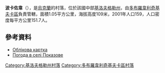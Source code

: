 {{coord|48|23|51|N|30|50|43|E|scale:100000_region:UA|display=title}}

'''波卡佐韋'''（{{lang-uk|Показове}}），是[[烏克蘭|烏克蘭]]的村落，位於該國中部[[基洛夫格勒州|基洛夫格勒州]]，由[[多布羅韋利奇基夫卡區|多布羅韋利奇基夫卡區]]負責管轄，面積1.05平方公里，海拔高度109米，2001年人口159，人口密度每平方公里151.7人。

==參考資料==
*[http://gska2.rada.gov.ua/pls/z7502/A005?rdat1=11.11.2008&rf7571=16682 Облікова картка]{{dead link|date=2018年3月 |bot=InternetArchiveBot |fix-attempted=yes }}
* [http://weather.in.ua/ua/kirovogradskaja/21039 Погода в селі Показове] {{Wayback|url=http://weather.in.ua/ua/kirovogradskaja/21039 |date=20111220190526 }}

{{DEFAULTSORT:Показове}}
[[Category:基洛夫格勒州村落|Category:基洛夫格勒州村落]]
[[Category:多布羅韋利奇基夫卡區村落|Category:多布羅韋利奇基夫卡區村落]]


{{Kirovohrad-geo-stub}}